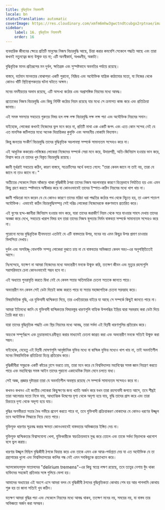 ```yaml
---
title: বুদ্ধিবৃত্তিক নিয়মাবলী
locale: bn
statusTranslation: automatic
coverImage: https://res.cloudinary.com/xmfm6mhw3gwctndtcubgx2rptnae/image/upload/v1741354419/small_cover_la_gran_rebelion_28716e29d2.webp
sidebar:
    label: 16. বুদ্ধিবৃত্তিক নিয়মাবলী
    order: 16
---
```

ব্যবহারিক জীবনের ক্ষেত্রে প্রতিটি মানুষের নিজস্ব বিচারবুদ্ধি আছে, চিন্তা করার কমবেশি সেকেলে পদ্ধতি আছে এবং তারা কখনই নতুনত্বের জন্য উন্মুক্ত হয় না; এটি অনস্বীকার্য, অখণ্ডনীয়, অকাট্য।

বুদ্ধিবৃত্তিক মানব প্রতিরূপের মন দুর্বল, ক্ষতিগ্রস্ত এবং সুস্পষ্টভাবে অবনতির পর্যায়ে রয়েছে।

বাস্তবে, বর্তমান মানবতার বোঝাপড়া একটি পুরানো, নিষ্ক্রিয় এবং অযৌক্তিক যান্ত্রিক কাঠামোর মতো, যা নিজের থেকে কোনও খাঁটি স্থিতিস্থাপকতার ঘটনা ঘটাতে অক্ষম।

মনের নমনীয়তার অভাব রয়েছে, এটি অসংখ্য কঠোর এবং অপ্রাসঙ্গিক নিয়মের মধ্যে আবদ্ধ।

প্রত্যেকের নিজস্ব বিচারবুদ্ধি এবং কিছু নির্দিষ্ট কঠোর নিয়ম রয়েছে যার মধ্যে সে ক্রমাগত কাজ করে এবং প্রতিক্রিয়া জানায়।

এই সমস্ত সমস্যার সবচেয়ে গুরুতর বিষয় হল লক্ষ লক্ষ বিচারবুদ্ধি লক্ষ লক্ষ পচা এবং অযৌক্তিক নিয়মের সমান।

যাইহোক, লোকেরা কখনই নিজেদের ভুল মনে করে না, প্রতিটি মাথা এক একটি জগৎ এবং এতে কোন সন্দেহ নেই যে এত মানসিক জটিলতার মধ্যে অনেক বিভ্রান্তিকর কুযুক্তি এবং অসহনীয় বোকামি বিদ্যমান।

কিন্তু জনতার সংকীর্ণ বিচারবুদ্ধি তাদের বুদ্ধিবৃত্তিক অচলাবস্থা সম্পর্কে সামান্যতম সন্দেহও করে না।

এই আধুনিক ককরোচ-মস্তিষ্কের লোকেরা নিজেদের সম্পর্কে সেরা মনে করে, উদারপন্থী, অতি-জিনিয়াস হওয়ার ভান করে, বিশ্বাস করে যে তাদের খুব বিস্তৃত বিচারবুদ্ধি রয়েছে।

জ্ঞানী মূর্খরাই সবচেয়ে কঠিন, কারণ বাস্তবে, সক্রেটিসের অর্থে বলতে গেলে: "তারা কেবল জানে না তাই নয়, তারা যে জানে না তাও জানে না।"

অতীতের সেকেলে নিয়ম আঁকড়ে থাকা বুদ্ধিজীবী ঠগরা তাদের নিজস্ব অচলাবস্থার কারণে হিংস্রভাবে নির্যাতিত হয় এবং এমন কিছু গ্রহণ করতে স্পষ্টভাবে অস্বীকার করে যা কোনওভাবেই তাদের ইস্পাত-কঠিন নিয়মের মধ্যে খাপ খায় না।

জ্ঞানী পণ্ডিতরা মনে করেন যে যে কোনও কারণে তাদের মরিচা ধরা পদ্ধতির কঠোর পথ থেকে বিচ্যুত হয়, তা একশ শতাংশ অযৌক্তিক। এভাবেই কঠিন বিচারবুদ্ধিসম্পন্ন সেই দরিদ্র লোকেরা নিজেদেরকে করুণভাবে প্রতারিত করে।

এই যুগের ছদ্ম-জ্ঞানীরা জিনিয়াস হওয়ার ভান করে, যারা তাদের জরাজীর্ণ নিয়ম থেকে সরে যাওয়ার সাহস দেখায় তাদের অবজ্ঞা করে দেখে, সবচেয়ে খারাপ বিষয় হল তারা তাদের নিজস্ব স্থূলতার নির্মম বাস্তবতা সম্পর্কে সামান্যতম সন্দেহও করে না।

পুরোনো মনের বুদ্ধিবৃত্তিক হীনমন্যতা এতটাই যে এটি বাস্তবতার উপর, মনের নয় এমন কিছুর উপর প্রমাণ চাওয়ার বিলাসিতা দেখায়।

দুর্বল এবং অসহিষ্ণু বোধশক্তি সম্পন্ন লোকেরা বুঝতে চায় না যে বাস্তবতার অভিজ্ঞতা কেবল অহং-এর অনুপস্থিতিতেই আসে।

নিঃসন্দেহে, যতক্ষণ না আমরা নিজেদের মধ্যে অভ্যন্তরীণ মনকে উন্মুক্ত করি, ততক্ষণ জীবন এবং মৃত্যুর রহস্যগুলি সরাসরিভাবে চেনা কোনওভাবেই সম্ভব হবে না।

এই অধ্যায়ে পুনরাবৃত্তি করতে দ্বিধা নেই যে কেবল সত্তার অতিমাত্রিক চেতনা সত্যকে জানতে পারে।

অভ্যন্তরীণ মন কেবল সেই ডেটা দিয়েই কাজ করতে পারে যা সত্তার মহাজাগতিক চেতনা সরবরাহ করে।

বিষয়ভিত্তিক বুদ্ধি, এর যুক্তিবাদী দ্বান্দ্বিকতা দিয়ে, তার এখতিয়ারের বাইরে যা আছে সে সম্পর্কে কিছুই জানতে পারে না।

আমরা ইতিমধ্যে জানি যে যুক্তিবাদী দ্বান্দ্বিকতার বিষয়বস্তুর ধারণাগুলি বাহ্যিক উপলব্ধির ইন্দ্রিয় দ্বারা সরবরাহ করা ডেটা দিয়ে তৈরি করা হয়।

যারা তাদের বুদ্ধিবৃত্তিক পদ্ধতি এবং স্থির নিয়মের মধ্যে আবদ্ধ, তারা সর্বদা এই বিপ্লবী ধারণাগুলির প্রতিরোধ করে।

অহংকে সম্পূর্ণরূপে এবং চূড়ান্তভাবে দ্রবীভূত করার মাধ্যমেই চেতনা জাগ্রত করা এবং অভ্যন্তরীণ মনকে সত্যিই উন্মুক্ত করা সম্ভব।

যাইহোক, যেহেতু এই বিপ্লবী ঘোষণাগুলি আনুষ্ঠানিক যুক্তির মধ্যে বা দ্বান্দ্বিক যুক্তির মধ্যেও খাপ খায় না, তাই অবনতিশীল মনের বিষয়ভিত্তিক প্রতিক্রিয়া হিংস্র প্রতিরোধ করে।

বুদ্ধিজীবীরা সমুদ্রকে একটি কাঁচের গ্লাসে ভরতে চায়, তারা মনে করে যে বিশ্ববিদ্যালয় মহাবিশ্বের সমস্ত জ্ঞান নিয়ন্ত্রণ করতে পারে এবং মহাবিশ্বের সমস্ত আইন তাদের পুরানো একাডেমিক নিয়ম মেনে চলতে বাধ্য।

সেই অজ্ঞ, প্রজ্ঞার দৃষ্টান্তরা তারা যে অবনতিশীল অবস্থায় রয়েছে সে সম্পর্কে সামান্যতম সন্দেহও করে না।

কখনও কখনও এই জাতীয় লোকেরা কিছুক্ষণের জন্য খ্যাতি অর্জন করে যখন তারা রহস্যবাদী জগতে আসে, তবে শীঘ্রই তারা আলেয়ার মতো নিভে যায়, আধ্যাত্মিক উদ্বেগের দৃশ্য থেকে অদৃশ্য হয়ে যায়, বুদ্ধি তাদের গ্রাস করে এবং তারা চিরতরে দৃশ্য থেকে অদৃশ্য হয়ে যায়।

বুদ্ধির অগভীরতা সত্তার বৈধ গভীরে প্রবেশ করতে পারে না, তবে যুক্তিবাদী প্রক্রিয়াকরণ বোকাদের যে কোনও ধরণের উজ্জ্বল তবে অযৌক্তিক সিদ্ধান্তে নিয়ে যেতে পারে।

যুক্তিযুক্ত ধারণার সূত্রবদ্ধ করার ক্ষমতা কোনওভাবেই বাস্তবতার অভিজ্ঞতার ইঙ্গিত দেয় না।

যুক্তিযুক্ত দ্বান্দ্বিকতার বিশ্বাসযোগ্য খেলা, যুক্তিকারীকে স্বয়ংক্রিয়ভাবে মুগ্ধ করে তোলে এবং তাকে সর্বদা বিড়ালকে খরগোশ বলে ভুল করায়।

ধারণার উজ্জ্বল মিছিল বুদ্ধিজীবী ঠগকে বিভ্রান্ত করে এবং তাকে এমন এক আত্ম-পর্যাপ্ততা দেয় যা এত অযৌক্তিক যে তা গ্রন্থাগারের ধুলো এবং বিশ্ববিদ্যালয়ের কালির গন্ধ নেই এমন সবকিছুকে প্রত্যাখ্যান করে।

অ্যালকোহলযুক্ত মাতালদের "delirium tremens"-এর কিছু স্বতন্ত্র লক্ষণ রয়েছে, তবে তত্ত্বের নেশায় বুঁদ থাকা ব্যক্তিদের সহজেই প্রতিভার সঙ্গে গুলিয়ে ফেলা হয়।

আমাদের অধ্যায়ের এই অংশে এসে আমরা বলব যে বুদ্ধিজীবী ঠগদের বুদ্ধিবৃত্তিকতা কোথায় শেষ হয় আর পাগলামি কোথায় শুরু হয় তা জানা সত্যিই খুব কঠিন।

যতক্ষণ আমরা বুদ্ধির পচা এবং সেকেলে নিয়মের মধ্যে আবদ্ধ থাকব, ততক্ষণ মনের নয়, সময়ের নয়, যা বাস্তব তার অভিজ্ঞতা অর্জন করা অসম্ভব।

